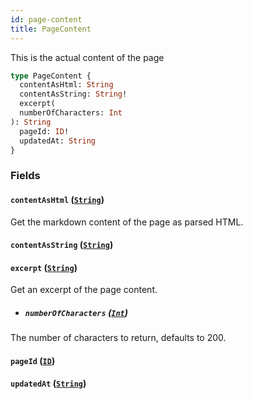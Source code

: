 ```yaml
---
id: page-content
title: PageContent
---
```



This is the actual content of the page


```graphql
type PageContent {
  contentAsHtml: String
  contentAsString: String!
  excerpt(
  numberOfCharacters: Int
): String
  pageId: ID!
  updatedAt: String
}
```


### Fields

#### `contentAsHtml` ([`String`](/developers/demandhq-apis/storefront-api/graphql/reference/scalars/string))

Get the markdown content of the page as parsed HTML.


#### `contentAsString` ([`String`](/developers/demandhq-apis/storefront-api/graphql/reference/scalars/string))




#### `excerpt` ([`String`](/developers/demandhq-apis/storefront-api/graphql/reference/scalars/string))

Get an excerpt of the page content.
- ##### `numberOfCharacters` ([`Int`](/developers/demandhq-apis/storefront-api/graphql/reference/scalars/int))

The number of characters to return, defaults to 200.


#### `pageId` ([`ID`](/developers/demandhq-apis/storefront-api/graphql/reference/scalars/id))




#### `updatedAt` ([`String`](/developers/demandhq-apis/storefront-api/graphql/reference/scalars/string))






